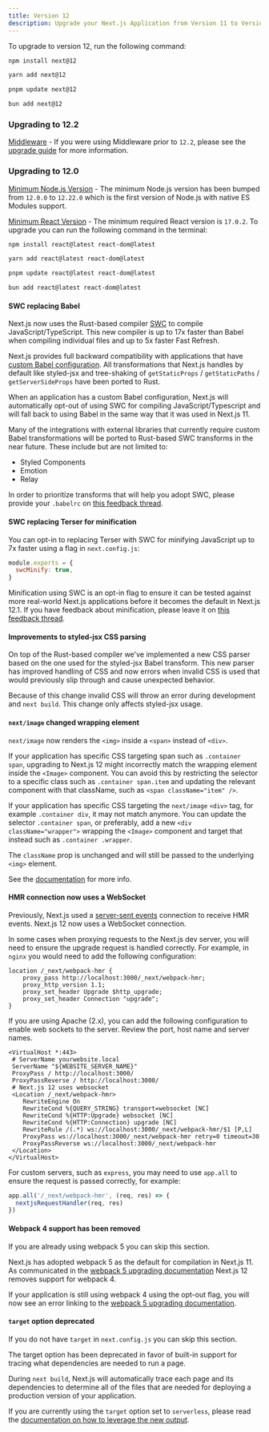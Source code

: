 ```yaml
---
title: Version 12
description: Upgrade your Next.js Application from Version 11 to Version 12.
---
```


To upgrade to version 12, run the following command:

```bash filename="Terminal"
npm install next@12

yarn add next@12

pnpm update next@12

bun add next@12
```

### Upgrading to 12.2

[Middleware](/docs/messages/middleware-upgrade-guide) - If you were using Middleware prior to `12.2`, please see the [upgrade guide](/docs/messages/middleware-upgrade-guide) for more information.

### Upgrading to 12.0

[Minimum Node.js Version](https://nodejs.org/en/) - The minimum Node.js version has been bumped from `12.0.0` to `12.22.0` which is the first version of Node.js with native ES Modules support.

[Minimum React Version](https://reactjs.org/docs/add-react-to-a-website.html) - The minimum required React version is `17.0.2`. To upgrade you can run the following command in the terminal:

```bash filename="Terminal"
npm install react@latest react-dom@latest

yarn add react@latest react-dom@latest

pnpm update react@latest react-dom@latest

bun add react@latest react-dom@latest
```

#### SWC replacing Babel

Next.js now uses the Rust-based compiler [SWC](https://swc.rs/) to compile JavaScript/TypeScript. This new compiler is up to 17x faster than Babel when compiling individual files and up to 5x faster Fast Refresh.

Next.js provides full backward compatibility with applications that have [custom Babel configuration](/docs/pages/building-your-application/configuring/babel). All transformations that Next.js handles by default like styled-jsx and tree-shaking of `getStaticProps` / `getStaticPaths` / `getServerSideProps` have been ported to Rust.

When an application has a custom Babel configuration, Next.js will automatically opt-out of using SWC for compiling JavaScript/Typescript and will fall back to using Babel in the same way that it was used in Next.js 11.

Many of the integrations with external libraries that currently require custom Babel transformations will be ported to Rust-based SWC transforms in the near future. These include but are not limited to:

- Styled Components
- Emotion
- Relay

In order to prioritize transforms that will help you adopt SWC, please provide your `.babelrc` on [this feedback thread](https://github.com/vercel/next.js/discussions/30174).

#### SWC replacing Terser for minification

You can opt-in to replacing Terser with SWC for minifying JavaScript up to 7x faster using a flag in `next.config.js`:

```js filename="next.config.js"
module.exports = {
  swcMinify: true,
}
```

Minification using SWC is an opt-in flag to ensure it can be tested against more real-world Next.js applications before it becomes the default in Next.js 12.1. If you have feedback about minification, please leave it on [this feedback thread](https://github.com/vercel/next.js/discussions/30237).

#### Improvements to styled-jsx CSS parsing

On top of the Rust-based compiler we've implemented a new CSS parser based on the one used for the styled-jsx Babel transform. This new parser has improved handling of CSS and now errors when invalid CSS is used that would previously slip through and cause unexpected behavior.

Because of this change invalid CSS will throw an error during development and `next build`. This change only affects styled-jsx usage.

#### `next/image` changed wrapping element

`next/image` now renders the `<img>` inside a `<span>` instead of `<div>`.

If your application has specific CSS targeting span such as `.container span`, upgrading to Next.js 12 might incorrectly match the wrapping element inside the `<Image>` component. You can avoid this by restricting the selector to a specific class such as `.container span.item` and updating the relevant component with that className, such as `<span className="item" />`.

If your application has specific CSS targeting the `next/image` `<div>` tag, for example `.container div`, it may not match anymore. You can update the selector `.container span`, or preferably, add a new `<div className="wrapper">` wrapping the `<Image>` component and target that instead such as `.container .wrapper`.

The `className` prop is unchanged and will still be passed to the underlying `<img>` element.

See the [documentation](/docs/pages/building-your-application/optimizing/images#styling) for more info.

#### HMR connection now uses a WebSocket

Previously, Next.js used a [server-sent events](https://developer.mozilla.org/docs/Web/API/Server-sent_events) connection to receive HMR events. Next.js 12 now uses a WebSocket connection.

In some cases when proxying requests to the Next.js dev server, you will need to ensure the upgrade request is handled correctly. For example, in `nginx` you would need to add the following configuration:

```nginx
location /_next/webpack-hmr {
    proxy_pass http://localhost:3000/_next/webpack-hmr;
    proxy_http_version 1.1;
    proxy_set_header Upgrade $http_upgrade;
    proxy_set_header Connection "upgrade";
}
```

If you are using Apache (2.x), you can add the following configuration to enable web sockets to the server. Review the port, host name and server names.

```
<VirtualHost *:443>
 # ServerName yourwebsite.local
 ServerName "${WEBSITE_SERVER_NAME}"
 ProxyPass / http://localhost:3000/
 ProxyPassReverse / http://localhost:3000/
 # Next.js 12 uses websocket
 <Location /_next/webpack-hmr>
    RewriteEngine On
    RewriteCond %{QUERY_STRING} transport=websocket [NC]
    RewriteCond %{HTTP:Upgrade} websocket [NC]
    RewriteCond %{HTTP:Connection} upgrade [NC]
    RewriteRule /(.*) ws://localhost:3000/_next/webpack-hmr/$1 [P,L]
    ProxyPass ws://localhost:3000/_next/webpack-hmr retry=0 timeout=30
    ProxyPassReverse ws://localhost:3000/_next/webpack-hmr
 </Location>
</VirtualHost>
```

For custom servers, such as `express`, you may need to use `app.all` to ensure the request is passed correctly, for example:

```js
app.all('/_next/webpack-hmr', (req, res) => {
  nextjsRequestHandler(req, res)
})
```

#### Webpack 4 support has been removed

If you are already using webpack 5 you can skip this section.

Next.js has adopted webpack 5 as the default for compilation in Next.js 11. As communicated in the [webpack 5 upgrading documentation](/docs/messages/webpack5) Next.js 12 removes support for webpack 4.

If your application is still using webpack 4 using the opt-out flag, you will now see an error linking to the [webpack 5 upgrading documentation](/docs/messages/webpack5).

#### `target` option deprecated

If you do not have `target` in `next.config.js` you can skip this section.

The target option has been deprecated in favor of built-in support for tracing what dependencies are needed to run a page.

During `next build`, Next.js will automatically trace each page and its dependencies to determine all of the files that are needed for deploying a production version of your application.

If you are currently using the `target` option set to `serverless`, please read the [documentation on how to leverage the new output](/docs/pages/api-reference/next-config-js/output).
